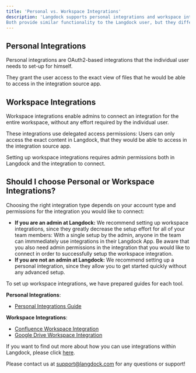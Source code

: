 ```yaml
---
title: 'Personal vs. Workspace Integrations'
description: 'Langdock supports personal integrations and workspace integrations. 
Both provide similar functionality to the Langdock user, but they differ in capability and setup complexity. In the following, we will provide guidance on when to use which integration type.'
---
```

## Personal Integrations
Personal integrations are OAuth2-based integrations that the individual user needs to set-up for himself. 

They grant the user access to the exact view of files that he would be able to access in the integration source app. 

## Workspace Integrations
Workspace integrations enable admins to connect an integration for the entire workspace, without any effort required by the individual user. 

These integrations use delegated access permissions: Users can only access the exact content in Langdock, that they would be able to access in the integration source app. 

Setting up workspace integrations requires admin permissions both in Langdock and the integration to connect.

## Should I choose Personal or Workspace Integrations?
Choosing the right integration type depends on your account type and permissions for the integration you would like to connect:
- **If you are an admin at Langdock:** We recommend setting up workspace integrations, since they greatly decrease the setup effort for all of your team members: With a single setup by the admin, anyone in the team can immmediately use integrations in their Langdock App. Be aware that you also need admin permissions in the integration that you would like to connect in order to successfully setup the workspace integration.
- **If you are not an admin at Langdock:** We recommend setting up a personal integration, since they allow you to get started quickly without any advanced setup.

To set up workspace integrations, we have prepared guides for each tool. 

**Personal Integrations**: 
- [Personal Integrations Guide]('/product/integrations/oauth')

**Workspace Integrations**:
- [Confluence Workspace Integration]('/product/integrations/confluence')
- [Google Drive Workspace Integration]('/product/integrations/drive')

If you want to find out more about how you can use integrations within Langdock, please click [here]('/product/integrations/how-to-use-integrations').

Please contact us at support@langdock.com for any questions or support!
